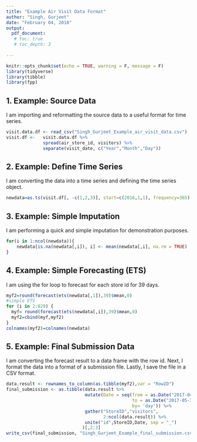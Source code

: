 ```yaml
---
title: "Example Air Visit Data Format"
author: "Singh, Gurjeet"
date: "February 04, 2018"
output:
  pdf_document:
   # toc: true
   # toc_depth: 3  
    
---
```


```r
knitr::opts_chunk$set(echo = TRUE, warning = F, message = F)
library(tidyverse)
library(tibble)
library(fpp)
```


## 1. Example: Source Data

I am importing and reformatting the source data to a useful format for time series.\newline

```r
visit.data.df <- read_csv("Singh_Gurjeet_Example_air_visit_data.csv")
visit.df <-   visit.data.df %>% 
              spread(air_store_id, visitors) %>% 
              separate(visit_date, c("Year","Month","Day"))

```

## 2. Example: Define Time Series

I am converting the data into a time series and defining the time series object.\newline
```r
newdata=as.ts(visit.df[, -c(1,2,3)], start=c(2016,1,1), frequency=365) 
```

## 3. Example: Simple Imputation

I am performing a quick and simple imputation for demonstration purposes.\newline
```r

for(i in 1:ncol(newdata)){
    newdata[is.na(newdata[,i]), i] <- mean(newdata[,i], na.rm = TRUE)
}
```

## 4. Example: Simple Forecasting (ETS)

I am using the for loop to forecast for each store id for 39 days.\newline
```r
myf2=round(forecast(ets(newdata[,1]),39)$mean,0)
#simple ETS
for (i in 2:829) {
  myf= round(forecast(ets(newdata[,i]),39)$mean,0)
  myf2=cbind(myf,myf2)
}
colnames(myf2)=colnames(newdata)
```


## 5. Example: Final Submission Data 

I am converting the forecast result to a data frame with the row id. Next, I format the data into a format of a submission file. Lastly, I save the file in a CSV format.\newline

```r
data.result <- rownames_to_column(as.tibble(myf2),var = "RowID")
final_submission <- as.tibble(data.result %>% 
                              mutate(Date = seq(from = as.Date("2017-04-23"), 
                                                to = as.Date("2017-05-31"), 
                                                by= 'day')) %>% 
                              gather("StoreID","visitors",
                                     2:ncol(data.result)) %>% 
                              unite("id",StoreID,Date, sep = "_")
                             )[,2:3]
write_csv(final_submission, "Singh_Gurjeet_Example_final_submission.csv")
```

